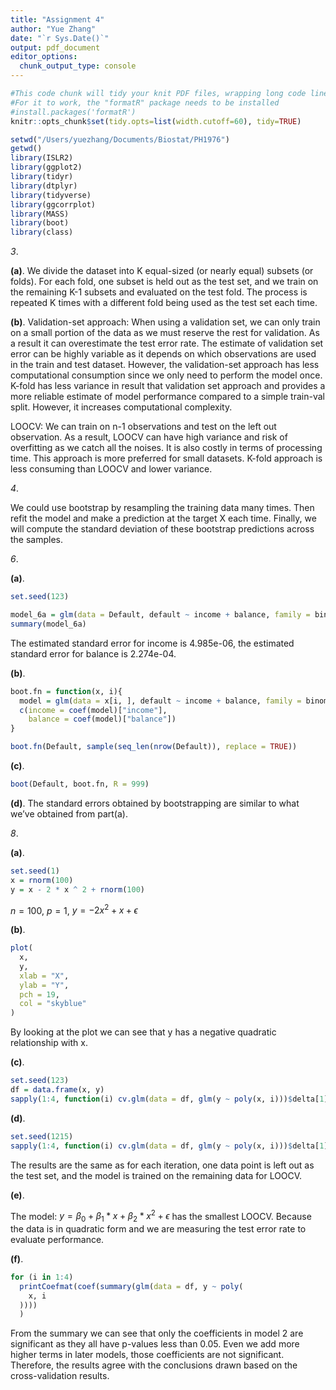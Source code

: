```yaml
---
title: "Assignment 4"
author: "Yue Zhang"
date: "`r Sys.Date()`"
output: pdf_document
editor_options: 
  chunk_output_type: console
---
```


```r
#This code chunk will tidy your knit PDF files, wrapping long code lines
#For it to work, the "formatR" package needs to be installed
#install.packages('formatR')
knitr::opts_chunk$set(tidy.opts=list(width.cutoff=60), tidy=TRUE)

```

```r
setwd("/Users/yuezhang/Documents/Biostat/PH1976")
getwd()
library(ISLR2)
library(ggplot2)
library(tidyr)
library(dtplyr)
library(tidyverse)
library(ggcorrplot)
library(MASS)
library(boot)
library(class)
```

*3*\. 

**(a)**\. 
We divide the dataset into K equal-sized (or nearly equal) subsets (or folds). For each fold, one subset is held out as the test set, and we train on the remaining K-1 subsets and evaluated on the test fold. The process is repeated K times with a different fold being used as the test set each time\. 

**(b)**\. 
Validation-set approach: When using a validation set, we can only train on a small portion of the data as we must reserve the rest for validation. As a result it can overestimate the test error rate. The estimate of validation set error can be highly variable as it depends on which observations are used in the train and test dataset. However, the validation-set approach has less computational consumption since we only need to perform the model once. K-fold has less variance in result that validation set approach and provides a more reliable estimate of model performance compared to a simple train-val split. However, it increases computational complexity\. 

LOOCV: We can train on n-1 observations and test on the left out observation. As a result, LOOCV can have high variance and risk of overfitting as we catch all the noises. It is also costly in terms of processing time. This approach is more preferred for small datasets. K-fold approach is less consuming than LOOCV and lower variance\. 

*4*\. 

We could use bootstrap by resampling the training data many times. Then refit the model and make a prediction at the target X each time. Finally, we will compute the standard deviation of these bootstrap predictions across the samples\. 

*6*\. 

**(a)**\. 

```r
set.seed(123)

model_6a = glm(data = Default, default ~ income + balance, family = binomial)
summary(model_6a)
```
The estimated standard error for income is 4.985e-06, the estimated standard error for balance is 2.274e-04\. 

**(b)**\. 

```r
boot.fn = function(x, i){
  model = glm(data = x[i, ], default ~ income + balance, family = binomial)
  c(income = coef(model)["income"],
    balance = coef(model)["balance"])
}

boot.fn(Default, sample(seq_len(nrow(Default)), replace = TRUE))
```

**(c)**\. 

```r
boot(Default, boot.fn, R = 999)
```

**(d)**\. 
The standard errors obtained by bootstrapping are similar to what we've obtained from part(a)\. 

*8*\. 

**(a)**\. 

```r
set.seed(1)
x = rnorm(100)
y = x - 2 * x ^ 2 + rnorm(100)
```
${n} = 100$, ${p} = 1$, ${y} = -2{x}^2 + x + \epsilon$

**(b)**\. 

```r
plot(
  x,
  y,
  xlab = "X",
  ylab = "Y",
  pch = 19,
  col = "skyblue"
)
```
By looking at the plot we can see that y has a negative quadratic relationship with x.

**(c)**\. 

```r
set.seed(123)
df = data.frame(x, y)
sapply(1:4, function(i) cv.glm(data = df, glm(y ~ poly(x, i)))$delta[1])
```

**(d)**\. 

```r
set.seed(1215)
sapply(1:4, function(i) cv.glm(data = df, glm(y ~ poly(x, i)))$delta[1])
```
The results are the same as for each iteration, one data point is left out as the test set, and the model is trained on the remaining data for LOOCV\. 

**(e)**\. 

The model: ${y} = \beta_0 + \beta_1*{x} + \beta_2*x^2 + \epsilon$ has the smallest LOOCV. Because the data is in quadratic form and we are measuring the test error rate to evaluate performance\. 

**(f)**\. 

```r
for (i in 1:4)
  printCoefmat(coef(summary(glm(data = df, y ~ poly(
    x, i
  ))))
  )
```
From the summary we can see that only the coefficients in model 2 are significant as they all have p-values less than 0.05. Even we add more higher terms in later models, those coefficients are not significant. Therefore, the results agree with the conclusions drawn based on the cross-validation results.




